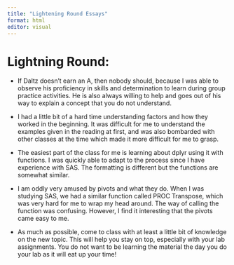 ```yaml
---
title: "Lightening Round Essays"
format: html
editor: visual
---
```


# **Lightning Round:**

-   If Daltz doesn't earn an A, then nobody should, because I was able to observe his proficiency in skills and determination to learn during group practice activities. He is also always willing to help and goes out of his way to explain a concept that you do not understand.

-   I had a little bit of a hard time understanding factors and how they worked in the beginning. It was difficult for me to understand the examples given in the reading at first, and was also bombarded with other classes at the time which made it more difficult for me to grasp.

-   The easiest part of the class for me is learning about dplyr using it with functions. I was quickly able to adapt to the process since I have experience with SAS. The formatting is different but the functions are somewhat similar.

-   I am oddly very amused by pivots and what they do. When I was studying SAS, we had a similar function called PROC Transpose, which was very hard for me to wrap my head around. The way of calling the function was confusing. However, I find it interesting that the pivots came easy to me.

-   As much as possible, come to class with at least a little bit of knowledge on the new topic. This will help you stay on top, especially with your lab assignments. You do not want to be learning the material the day you do your lab as it will eat up your time!
